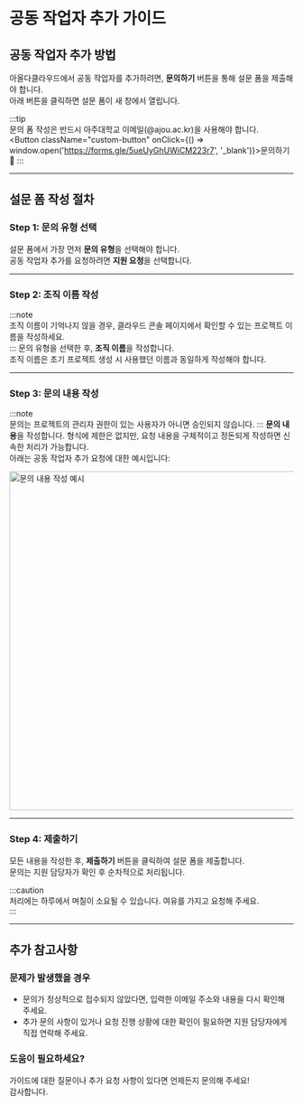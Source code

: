 
# 공동 작업자 추가 가이드

## 공동 작업자 추가 방법

아올다클라우드에서 공동 작업자를 추가하려면, **문의하기** 버튼을 통해 설문 폼을 제출해야 합니다.  
아래 버튼을 클릭하면 설문 폼이 새 창에서 열립니다.

:::tip  
문의 폼 작성은 반드시 아주대학교 이메일(@ajou.ac.kr)을 사용해야 합니다.  
<Button className="custom-button" onClick={() => window.open('https://forms.gle/5ueUyGhUWiCM223r7', '_blank')}>문의하기 🤔</Button>
:::

---

## 설문 폼 작성 절차

### Step 1: 문의 유형 선택

설문 폼에서 가장 먼저 **문의 유형**을 선택해야 합니다.  
공동 작업자 추가를 요청하려면 **지원 요청**을 선택합니다.

---

### Step 2: 조직 이름 작성

:::note  
조직 이름이 기억나지 않을 경우, 클라우드 콘솔 페이지에서 확인할 수 있는 프로젝트 이름을 작성하세요.  
:::
문의 유형을 선택한 후, **조직 이름**을 작성합니다.  
조직 이름은 초기 프로젝트 생성 시 사용했던 이름과 동일하게 작성해야 합니다.

---

### Step 3: 문의 내용 작성
:::note  
문의는 프로젝트의 관리자 권한이 있는 사용자가 아니면 승인되지 않습니다.
:::
**문의 내용**을 작성합니다. 형식에 제한은 없지만, 요청 내용을 구체적이고 정돈되게 작성하면 신속한 처리가 가능합니다.  
아래는 공동 작업자 추가 요청에 대한 예시입니다:

<img src="/img/guide/intro/03/01-문의내용.png" alt="문의 내용 작성 예시" width="600"/>

---

### Step 4: 제출하기

모든 내용을 작성한 후, **제출하기** 버튼을 클릭하여 설문 폼을 제출합니다.  
문의는 지원 담당자가 확인 후 순차적으로 처리됩니다.

:::caution  
처리에는 하루에서 며칠이 소요될 수 있습니다. 여유를 가지고 요청해 주세요.  
:::

---

## 추가 참고사항

### 문제가 발생했을 경우

- 문의가 정상적으로 접수되지 않았다면, 입력한 이메일 주소와 내용을 다시 확인해 주세요.  
- 추가 문의 사항이 있거나 요청 진행 상황에 대한 확인이 필요하면 지원 담당자에게 직접 연락해 주세요.

### 도움이 필요하세요?

가이드에 대한 질문이나 추가 요청 사항이 있다면 언제든지 문의해 주세요!  
감사합니다.
